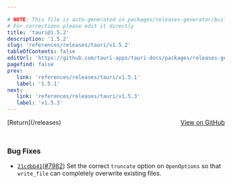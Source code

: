```yaml
---

# NOTE: This file is auto-generated in packages/releases-generator/build.ts
# For corrections please edit it directly
title: 'tauri@1.5.2'
description: '1.5.2'
slug: 'references/releases/tauri/v1.5.2'
tableOfContents: false
editUrl: 'https://github.com/tauri-apps/tauri-docs/packages/releases-generator/build.ts'
pagefind: false
prev:
   link: 'references/releases/tauri/v1.5.1'
   label: '1.5.1'
next:
   link: 'references/releases/tauri/v1.5.3'
   label: 'v1.5.3'
---
```


			

<ReleaseSidebar slug="references/releases/tauri"  packageName="tauri" />

<div style="margin-bottom:3rem; display: flex; justify-content: space-between; align-items: center"><span>[Return](/releases)</span><span><a href="https://github.com/tauri-apps/tauri/releases/tag/tauri-v1.5.2">View on GitHub</a></span></div>

### Bug Fixes

- [`21cdbb41`](https://www.github.com/tauri-apps/tauri/commit/21cdbb41a38f465148bbeb82feb3e7886c320182)([#7982](https://www.github.com/tauri-apps/tauri/pull/7982)) Set the correct `truncate` option on `OpenOptions` so that `write_file` can completely overwrite existing files.

